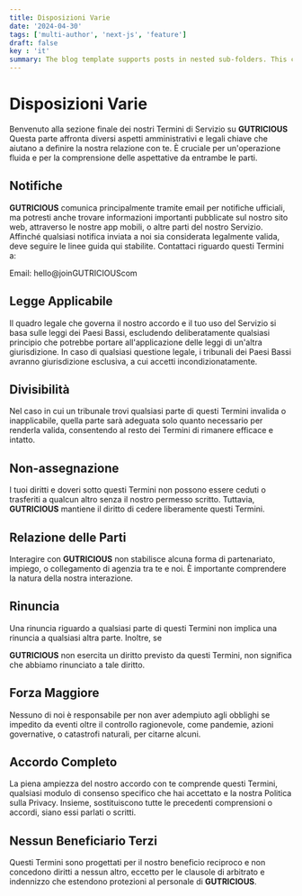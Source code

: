 ```yaml
---
title: Disposizioni Varie
date: '2024-04-30'
tags: ['multi-author', 'next-js', 'feature']
draft: false
key : 'it'
summary: The blog template supports posts in nested sub-folders. This can be used to group posts of similar content e.g. a multi-part course.
---
```


# Disposizioni Varie

Benvenuto alla sezione finale dei nostri Termini di Servizio su **GUTRICIOUS** Questa parte affronta diversi aspetti amministrativi e legali chiave che aiutano a definire la nostra relazione con te. È cruciale per un'operazione fluida e per la comprensione delle aspettative da entrambe le parti.

## Notifiche

**GUTRICIOUS** comunica principalmente tramite email per notifiche ufficiali, ma potresti anche trovare informazioni importanti pubblicate sul nostro sito web, attraverso le nostre app mobili, o altre parti del nostro Servizio. Affinché qualsiasi notifica inviata a noi sia considerata legalmente valida, deve seguire le linee guida qui stabilite. Contattaci riguardo questi Termini a:

Email: hello@joinGUTRICIOUScom

## Legge Applicabile

Il quadro legale che governa il nostro accordo e il tuo uso del Servizio si basa sulle leggi dei Paesi Bassi, escludendo deliberatamente qualsiasi principio che potrebbe portare all'applicazione delle leggi di un'altra giurisdizione. In caso di qualsiasi questione legale, i tribunali dei Paesi Bassi avranno giurisdizione esclusiva, a cui accetti incondizionatamente.

## Divisibilità

Nel caso in cui un tribunale trovi qualsiasi parte di questi Termini invalida o inapplicabile, quella parte sarà adeguata solo quanto necessario per renderla valida, consentendo al resto dei Termini di rimanere efficace e intatto.

## Non-assegnazione

I tuoi diritti e doveri sotto questi Termini non possono essere ceduti o trasferiti a qualcun altro senza il nostro permesso scritto. Tuttavia, **GUTRICIOUS** mantiene il diritto di cedere liberamente questi Termini.

## Relazione delle Parti

Interagire con **GUTRICIOUS** non stabilisce alcuna forma di partenariato, impiego, o collegamento di agenzia tra te e noi. È importante comprendere la natura della nostra interazione.

## Rinuncia

Una rinuncia riguardo a qualsiasi parte di questi Termini non implica una rinuncia a qualsiasi altra parte. Inoltre, se

 **GUTRICIOUS** non esercita un diritto previsto da questi Termini, non significa che abbiamo rinunciato a tale diritto.

## Forza Maggiore

Nessuno di noi è responsabile per non aver adempiuto agli obblighi se impedito da eventi oltre il controllo ragionevole, come pandemie, azioni governative, o catastrofi naturali, per citarne alcuni.

## Accordo Completo

La piena ampiezza del nostro accordo con te comprende questi Termini, qualsiasi modulo di consenso specifico che hai accettato e la nostra Politica sulla Privacy. Insieme, sostituiscono tutte le precedenti comprensioni o accordi, siano essi parlati o scritti.

## Nessun Beneficiario Terzi

Questi Termini sono progettati per il nostro beneficio reciproco e non concedono diritti a nessun altro, eccetto per le clausole di arbitrato e indennizzo che estendono protezioni al personale di **GUTRICIOUS**.